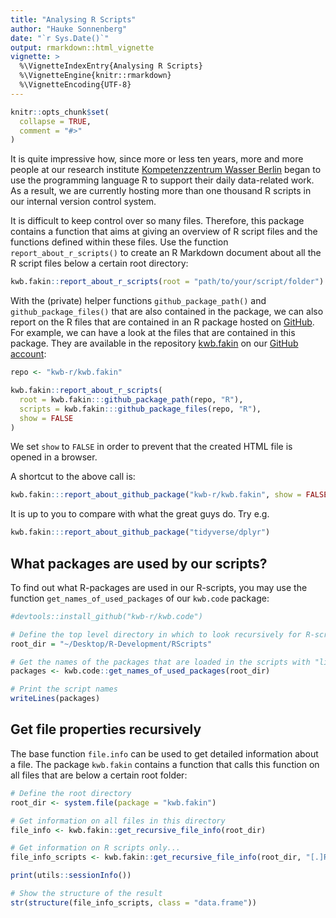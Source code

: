 ```yaml
---
title: "Analysing R Scripts"
author: "Hauke Sonnenberg"
date: "`r Sys.Date()`"
output: rmarkdown::html_vignette
vignette: >
  %\VignetteIndexEntry{Analysing R Scripts}
  %\VignetteEngine{knitr::rmarkdown}
  %\VignetteEncoding{UTF-8}
---
```


```r
knitr::opts_chunk$set(
  collapse = TRUE,
  comment = "#>"
)
```

It is quite impressive how, since more or less ten years, more and more people 
at our research institute 
[Kompetenzzentrum Wasser Berlin](http://komptenz-wasser.de) began to use
the programming language R to support their daily data-related work.
As a result, we are currently hosting more than one thousand R scripts in 
our internal version control system.

It is difficult to keep control over so many files. 
Therefore, this package contains a function that aims at giving an overview
of R script files and the functions defined within these files.
Use the function `report_about_r_scripts()` to create an R Markdown document 
about all the R script files below a certain root directory:

```r
kwb.fakin::report_about_r_scripts(root = "path/to/your/script/folder")
```

With the (private) helper functions `github_package_path()` and
`github_package_files()` that are also contained in the package, we can also 
report on the R files that are contained in an R package hosted on 
[GitHub](https://github.com).
For example, we can have a look at the files that are contained in this package.
They are available in the repository 
[kwb.fakin](https://github.com/kwb-r/kwb.fakin) on our 
[GitHub account](https://github.com/kwb-r):

```r
repo <- "kwb-r/kwb.fakin"

kwb.fakin::report_about_r_scripts(
  root = kwb.fakin:::github_package_path(repo, "R"),
  scripts = kwb.fakin:::github_package_files(repo, "R"),
  show = FALSE
)
```

We set `show` to `FALSE` in order to prevent that the created HTML file is
opened in a browser. 

A shortcut to the above call is:

```r
kwb.fakin:::report_about_github_package("kwb-r/kwb.fakin", show = FALSE)
```

It is up to you to compare with what the great guys do. Try e.g.

```r
kwb.fakin:::report_about_github_package("tidyverse/dplyr")
```

## What packages are used by our scripts?

To find out what R-packages are used in our R-scripts, you may use the 
function `get_names_of_used_packages` of our `kwb.code` package:

```r
#devtools::install_github("kwb-r/kwb.code")

# Define the top level directory in which to look recursively for R-scripts
root_dir = "~/Desktop/R-Development/RScripts"

# Get the names of the packages that are loaded in the scripts with "library()"
packages <- kwb.code::get_names_of_used_packages(root_dir)

# Print the script names
writeLines(packages)
```

## Get file properties recursively

The base function `file.info` can be used to get detailed information about
a file. The package `kwb.fakin` contains a function that calls this function
on all files that are below a certain root folder:

```r
# Define the root directory
root_dir <- system.file(package = "kwb.fakin")

# Get information on all files in this directory
file_info <- kwb.fakin::get_recursive_file_info(root_dir)

# Get information on R scripts only...
file_info_scripts <- kwb.fakin::get_recursive_file_info(root_dir, "[.]R$")

print(utils::sessionInfo())

# Show the structure of the result
str(structure(file_info_scripts, class = "data.frame"))
```

